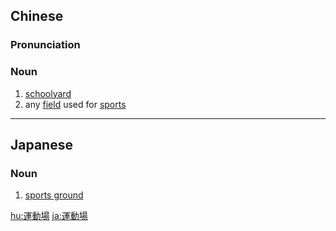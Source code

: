 {{also|运动场}}
==Chinese==
{{zh-forms|s=运动场|type=21}}

===Pronunciation===
{{zh-pron
|m=yùndòng場
|c=wan6 dung6 coeng4
|h=pfs=yun-thung-chhòng
|mn=ūn-tōng-tiûⁿ
|cat=n
}}

===Noun===
{{zh-noun}}
# [[schoolyard]]
# any [[field]] used for [[sports]]

----

==Japanese==
{{ja-kanjitab|うん|どう|じょう|yomi=on}}

===Noun===
{{ja-noun|うんどうじょう}}

# [[sports ground]]

[[hu:運動場]]
[[ja:運動場]]